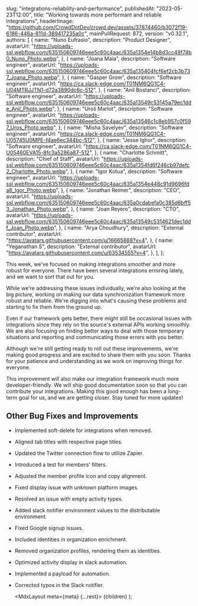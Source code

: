
  slug: "integrations-reliability-and-performance",
  publishedAt: "2023-05-23T12:00",
  title: "Working towards more performant and reliable integrations",
  headerImage:
    "https://github.com/CrowdDotDev/crowd.dev/assets/37874460/b3072f19-6186-446a-811d-389417235a0c",
  mainPullRequest: 872,
  version: "v0.32.1",
  authors: [
    {
      name: "Nuno Eufrasio",
      description: "Product Designer",
      avatarUrl:
        "https://uploads-ssl.webflow.com/635150609746eee5c60c4aac/635a1354e14b8d3cc48f74b0_Nuno_Photo.webp",
    },
    {
      name: "Joana Maia",
      description: "Software engineer",
      avatarUrl:
        "https://uploads-ssl.webflow.com/635150609746eee5c60c4aac/635a135404fcf6ef2cb3b737_Joana_Photo.webp",
    },
    {
      name: "Gasper Grom",
      description: "Software engineer",
      avatarUrl: "https://ca.slack-edge.com/T01NM6QG1C4-U04MTRJJTN1-d72a3890dc6c-512",
    },
    {
      name: "Anil Bostanci",
      description: "Software engineer",
      avatarUrl:
        "https://uploads-ssl.webflow.com/635150609746eee5c60c4aac/635a13549c53145a79ec1dde_Anil_Photo.webp",
    },
    {
      name: "Uroš Marlot",
      description: "Software engineer",
      avatarUrl:
        "https://uploads-ssl.webflow.com/635150609746eee5c60c4aac/635a13546c1c8eb957c0f597_Uros_Photo.webp",
    },
    {
      name: "Misha Savelyev",
      description: "Software engineer",
      avatarUrl: "https://ca.slack-edge.com/T01NM6QG1C4-U05745U0MPE-f4ae6ec344bc-512",
    },
    {
      name: "Jesse Ighor",
      description: "Software engineer",
      avatarUrl: "https://ca.slack-edge.com/T01NM6QG1C4-U05460EVA15-8fc3a5286a87-512",
    },
    {
      name: "Charlotte Schmitt",
      description: "Chief of Staff",
      avatarUrl:
        "https://uploads-ssl.webflow.com/635150609746eee5c60c4aac/635a1354fd6f246cb97defc2_Charlotte_Photo.webp",
    },
    {
      name: "Igor Kotua",
      description: "Software engineer",
      avatarUrl:
        "https://uploads-ssl.webflow.com/635150609746eee5c60c4aac/635a1354e448c91d9696fda8_Igor_Photo.webp",
    },
    {
      name: "Jonathan Reimer",
      description: "CEO",
      avatarUrl:
        "https://uploads-ssl.webflow.com/635150609746eee5c60c4aac/635a0cdabefa0c385d6bff53_Jonathan_Photo.webp",
    },
    {
      name: "Joan Reyero",
      description: "CTO",
      avatarUrl:
        "https://uploads-ssl.webflow.com/635150609746eee5c60c4aac/635a13549c5314621dec1ddf_Joan_Photo.webp",
    },
    {
      name: "Arya Choudhury",
      description: "External contributor",
      avatarUrl: "https://avatars.githubusercontent.com/u/16665888?v=4",
    },
    {
      name: "Yeganathan S",
      description: "External contributor",
      avatarUrl: "https://avatars.githubusercontent.com/u/63534555?v=4",
    },
  ],
};

This week, we've focused on making integrations smoother and more robust for everyone.
There have been several integrations erroring lately, and we want to sort that out for you.

While we're addressing these issues individually, we're also looking at the big picture,
working on making our data synchronization framework more robust and reliable.
We're digging into what's causing these problems and starting to fix them from the ground up.

Even if our framework gets better, there might still be occasional issues with integrations since they rely on the source's external APIs
working smoothly. We are also focusing on finding better ways to deal with those
temporary situations and reporting and communicating those errors with you better.

Although we're still getting ready to roll out these improvements, we're making good progress and are excited
to share them with you soon. Thanks for your patience and understanding as we work on improving things for everyone.

This improvement will also make our integration framework much more developer-friendly. We will ship good documentation
soon so that you can contribute your integrations. Making this good enough has been a long-term goal for us, and we are
getting closer. Stay tuned for more updates!

## Other Bug Fixes and Improvements

- Implemented soft-delete for integrations when removed. <PullRequest number="855"/>
- Aligned tab titles with respective page titles. <PullRequest number="819"/>
- Updated the Twitter connection flow to utilize Zapier. <PullRequest number="846"/>
- Introduced a test for members' filters. <PullRequest number="790"/>
- Adjusted the member profile icon and copy alignment. <PullRequest number="822"/>
- Fixed display issue with unknown platform images. <PullRequest number="868"/>
- Resolved an issue with empty activity types. <PullRequest number="869"/>
- Added slack notifier environment values to the distributable environment. <PullRequest number="879"/>
- Fixed Google signup issues. <PullRequest number="883"/>
- Included identities in organization enrichment. <PullRequest number="882"/>
- Removed organization profiles, rendering them as identities. <PullRequest number="884"/>
- Optimized activity display in slack automation. <PullRequest number="888"/>
- Implemented a payload for automation. <PullRequest number="892"/>
- Corrected typos in the Slack notifier. <PullRequest number="894"/>

  <MdxLayout meta={meta} {...rest}>
    {children}
  </MdxLayout>
);
